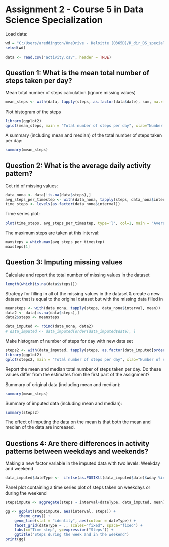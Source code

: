 # Assignment 2 - Course 5 in Data Science Specialization

Load data:
```{r loaddata}
wd = "C:/Users/areddington/OneDrive - Deloitte (O365D)/R_dir_DS_specialization/Course5/Ass2"
setwd(wd)

data <- read.csv("activity.csv", header = TRUE)
```

## Question 1: What is the mean total number of steps taken per day?
Mean total number of steps calculation (ignore missing values)
```{r q1}
mean_steps <- with(data, tapply(steps, as.factor(data$date), sum, na.rm = TRUE))
```

Plot histogram of the steps
```{r histo}
library(ggplot2)
qplot(mean_steps, main = "Total number of steps per day", xlab="Number of steps", ylab='Frequency', binwidth=1500)

```

A summary (including mean and median) of the total number of steps taken per day:
```{r meanetc}
summary(mean_steps)
```

## Question 2: What is the average daily activity pattern?

Get rid of missing values:
```{r actpattern}
data_nona <- data[!is.na(data$steps),]
avg_steps_per_timestep <- with(data_nona, tapply(steps, data_nona$interval, mean))
time_steps <- levels(as.factor(data_nona$interval))

```

Time series plot:
```{r plotsteps}
plot(time_steps, avg_steps_per_timestep, type='l', col=1, main = "Average daily activity pattern", xlab = "Time intervals", ylab = "Number of steps taken on average")
```

The maximum steps are taken at this interval:
```{r maxsteps}
maxsteps = which.max(avg_steps_per_timestep)
maxsteps[1]
```

## Question 3: Imputing missing values

Calculate and report the total number of missing values in the dataset
```{r na}
length(which(is.na(data$steps)))
```

Strategy for filling in all of the missing values in the dataset & create a new dataset that is equal to the original dataset but with the missing data filled in
```{r newset}
meansteps <- with(data_nona, tapply(steps, data_nona$interval, mean))
data2 <- data[is.na(data$steps),]
data2$steps <- meansteps

data_imputed <- rbind(data_nona, data2)
# data_imputed <- data_imputed[order(data_imputed$date), ]

```
Make histogram of number of steps for day with new data set
```{r hist}
steps2 <- with(data_imputed, tapply(steps, as.factor(data_imputed[order(data_imputed$date), ]$date), sum))
library(ggplot2)
qplot(steps2, main = "Total number of steps per day", xlab="Number of steps", ylab='Frequency', binwidth=1500)
```

Report the mean and median total number of steps taken per day. Do these values differ from the estimates from the first part of the assignment?

Summary of original data (including mean and median):
```{r report}
summary(mean_steps)
```
Summary of imputed data (including mean and median):
```{r report2}
summary(steps2)
```
The effect of imputing the data on the mean is that both the mean and median of the data are increased.


## Questions 4: Are there differences in activity patterns between weekdays and weekends?

Making a new factor variable in the imputed data with two levels: Weekday and weekend
```{r detweek}
data_imputed$dateType <-  ifelse(as.POSIXlt(data_imputed$date)$wday %in% c(0,6), 'weekend', 'weekday')
```
Panel plot containing a time series plot of steps taken on weekdays or during the weekend
```{r plotpanel}
stepsimpute <- aggregate(steps ~ interval+dateType, data_imputed, mean)

gg <- ggplot(stepsimpute, aes(interval, steps)) +
      theme_gray() +
    geom_line(stat = "identity", aes(colour = dateType)) +
    facet_grid(dateType ~ ., scales="fixed", space="fixed") +
    labs(x="Time step", y=expression("Steps")) +
    ggtitle("Steps during the week and in the weekend")
print(gg)
```
